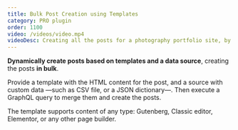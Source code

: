 ```yaml
---
title: Bulk Post Creation using Templates
category: PRO plugin
order: 1100
video: /videos/video.mp4
videoDesc: Creating all the posts for a photography portfolio site, by providing the URLs of all the photos to embed.
---
```


**Dynamically create posts based on templates and a data source**, creating the posts **in bulk**.

Provide a template with the HTML content for the post, and a source with custom data —such as CSV file, or a JSON dictionary—. Then execute a GraphQL query to merge them and create the posts.

The template supports content of any type: Gutenberg, Classic editor, Elementor, or any other page builder.
